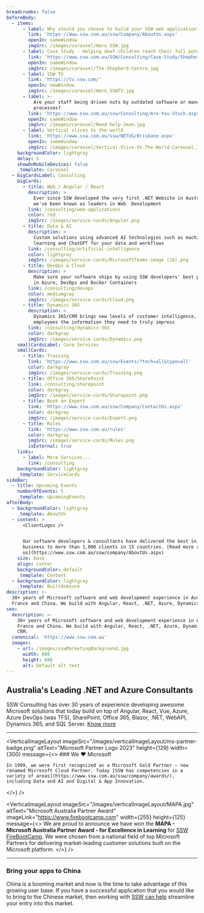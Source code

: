 ```yaml
---
breadcrumbs: false
beforeBody:
  - items:
      - label: Why should you choose to build your SSW web application?
        link: 'https://www.ssw.com.au/ssw/Company/AboutUs.aspx'
        openIn: sameWindow
        imgSrc: /images/carousel/Hero_SSW.jpg
      - label: Case Study - Helping deaf children reach their full potential
        link: 'https://www.ssw.com.au/SSW/Consulting/Case-Study/Shepherd-Centre.aspx'
        openIn: sameWindow
        imgSrc: /images/carousel/The-Shepherd-Centre.jpg
      - label: SSW TV
        link: 'https://tv.ssw.com/'
        openIn: newWindow
        imgSrc: /images/carousel/Hero_SSWTV.jpg
      - label: >-
          Are your staff being driven nuts by outdated software or manual
          processes?
        link: 'https://www.ssw.com.au/ssw/Consulting/Are-You-Stuck.aspx'
        openIn: sameWindow
        imgSrc: /images/carousel/Need-help-Jean.jpg
      - label: Vertical slices Vs the world
        link: 'https://www.ssw.com.au/ssw/NETUG/Brisbane.aspx'
        openIn: sameWindow
        imgSrc: /images/carousel/Vertical-Slice-Vs-The-World-Carousel.jpg
    backgroundColor: lightgray
    delay: 5
    showOnMobileDevices: false
    _template: Carousel
  - bigCardsLabel: Consulting
    bigCards:
      - title: Web / Angular / React
        description: >
          Ever since SSW developed the very first .NET Website in Australia,
          we've been known as leaders in Web  Development
        link: /consulting/web-applications
        color: red
        imgSrc: /images/service-cards/Angular.png
      - title: Data & AI
        description: >
          Custom solutions using advanced AI technologies such as machine
          learning and ChatGPT for your data and workflows
        link: /consulting/artificial-intelligence
        color: lightgray
        imgSrc: /images/service-cards/MicrosoftTeams-image (16).png
      - title: DevOps & Cloud
        description: >
          Make sure your software ships by using SSW developers' best practices
          in Azure, DevOps and Docker Containers
        link: /consulting/devops
        color: mediumgray
        imgSrc: /images/service-cards/Cloud.png
      - title: Dynamics 365
        description: >
          Dynamics 365/CRM brings new levels of customer intelligence, providing
          employees the information they need to truly impress
        link: /consulting/dynamics-365
        color: darkgray
        imgSrc: /images/service-cards/Dynamics.png
    smallCardsLabel: Core Services
    smallCards:
      - title: Training
        link: 'https://www.ssw.com.au/ssw/Events/?tech=all&type=all'
        color: darkgray
        imgSrc: /images/service-cards/Training.png
      - title: Office 365/SharePoint
        link: /consulting/sharepoint
        color: darkgray
        imgSrc: /images/service-cards/Sharepoint.png
      - title: Book an Expert
        link: 'https://www.ssw.com.au/ssw/Company/ContactUs.aspx'
        color: darkgray
        imgSrc: /images/service-cards/Expert.png
      - title: Rules
        link: 'https://www.ssw.com.au/rules'
        color: darkgray
        imgSrc: /images/service-cards/Rules.png
        isExternal: true
    links:
      - label: More Services...
        link: /consulting
    backgroundColor: lightgray
    _template: ServiceCards
sideBar:
  - title: Upcoming Events
    numberOfEvents: 5
    _template: UpcomingEvents
afterBody:
  - backgroundColor: lightgray
    _template: AboutUs
  - content: >
      <ClientLogos />


      Our software developers & consultants have delivered the best in the
      business to more than 1,000 clients in 15 countries. [Read more about
      us](https://www.ssw.com.au/ssw/company/AboutUs.aspx)
    size: base
    align: center
    backgroundColor: default
    _template: Content
  - backgroundColor: lightgray
    _template: BuiltOnAzure
description: >-
  30+ years of Microsoft software and web development experience in Australia,
  France and China. We build with Angular, React, .NET, Azure, Dynamics 365 CRM.
seo:
  description: >-
    30+ years of Microsoft software and web development experience in Australia,
    France and China. We build with Angular, React, .NET, Azure, Dynamics 365
    CRM.
  canonical: 'https://www.ssw.com.au'
  images:
    - url: /images/sswMarketingBackground.jpg
      width: 800
      height: 600
      alt: Default alt text
---
```


## Australia's Leading .NET and Azure Consultants

SSW Consulting has over 30 years of experience developing awesome Microsoft solutions that today build on top of Angular, React, Vue, Azure, Azure DevOps (was TFS), SharePoint, Office 365, Blazor, .NET, WebAPI, Dynamics 365, and SQL Server. [Know more](https://www.ssw.com.au/ssw/Company/AboutUs.aspx)

***

<VerticalImageLayout
  imageSrc="/images/verticalImageLayout/ms-partner-badge.png"
  altText="Microsoft Partner Logo 2023"
  height={129}
  width={300}
  message={<>
    ### We ❤️ Microsoft
    
    In 1999, we were first recognized as a Microsoft Gold Partner – now renamed Microsoft Cloud Partner. Today [SSW has competencies in a variety of areas](https://www.ssw.com.au/ssw/company/awards/), including Data and AI and Digital & App Innovation.
  </>}
/>

<VerticalImageLayout
  imageSrc="/images/verticalImageLayout/MAPA.jpg"
  altText="Microsoft Australia Partner Award"
  imageLink="https://www.firebootcamp.com"
  width={255}
  height={125}
  message={<>
    We are proud to announce we have won the **MAPA - Microsoft Australia
    Partner Award - for Excellence in Learning** for [SSW
    FireBootCamp](https://www.firebootcamp.com/). We were chosen from a
    national field of top Microsoft Partners for delivering market-leading
    customer solutions built on the Microsoft platform.
  </>}
/>

***

### Bring your apps to China <Flag country="China" />

China is a booming market and now is the time to take advantage of this growing user base. If you have a successful application that you would like to bring to the Chinese market, then working with [SSW can help](/consulting/chinafy-app) streamline your entry into this market.
